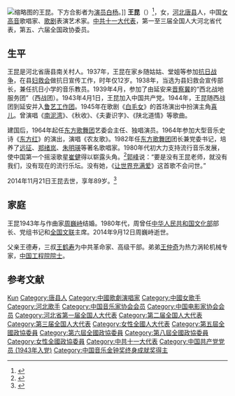 {{Otheruses|other=名为王昆的其他人物|王昆}}
[[File:Wang_Kun,in_Zhongnanhai_of_Beijing,1954_Sept.jpg|缩略图]]的王昆。下方合影者为[[白杨_(演员)|演员白杨]]。]]
'''王昆'''（{{bd|1925年|4月25日|2014年|11月21日|catIdx=Wang}}）<ref>{{Cite web |url=http://culture.people.com.cn/n/2014/1124/c87423-26078958.html |title=第一代“白毛女”王昆与世长辞 |accessdate=2018-09-21 |archive-date=2018-05-16 |archive-url=https://web.archive.org/web/20180516025115/http://culture.people.com.cn/n/2014/1124/c87423-26078958.html |dead-url=no }}</ref>，女，[[河北省|河北]][[唐县|唐县]]人，中国[[女高音|女高音]]歌唱家、[[歌剧|歌剧]]表演艺术家。[[中国共产党第十一次全国代表大会|中共十一大代表]]，第一至三届全国人大河北省代表，第五、六届全国政协委员。

== 生平 ==
王昆是河北省唐县南关村人。1937年，王昆在家乡随姑姑、堂姐等参加[[抗日战争|抗日战争]]，在县[[妇救会|妇救会]]做抗日宣传工作，时年仅12岁。1938年，当选为县妇救会宣传部长，兼任抗日小学的音乐教员。1939年4月，参加了由延安来[[晋察冀|晋察冀]]的“西北战地服务团”（西战团）。1943年4月1日，王昆加入中国共产党。1944年，王昆随西战团到延安并入[[鲁艺|鲁艺工作团]]。1945年在歌剧《[[白毛女|白毛女]]》的首场演出中扮演主角[[喜儿|喜儿]]。曾演唱《[[南泥灣_(歌曲)|南泥湾]]》、《秋收》、《夫妻识字》、《陕北道情》等歌曲。

建国后，1964年起任[[东方歌舞团|东方歌舞团]]艺委会主任、独唱演员。1964年参加大型音乐史诗《[[东方红_(音乐剧)|东方红]]》的演出，演唱《农友歌》。1982年任[[东方歌舞团|东方歌舞团]]团长兼党委书记，培养了[[远征_(歌手)|远征]]、[[郑绪岚|郑绪岚]]、[[朱明瑛|朱明瑛]]等著名歌唱家。1980年代初大力支持流行音乐发展，使中国第一个摇滚歌星[[崔健|崔健]]得以崭露头角。<ref name=sina>{{cite news |title=歌唱家王昆去世 推动流行乐发展发掘崔健 |url=http://ent.sina.com.cn/y/gdyl/2014-11-21/doc-iavxeafr5000288.shtml |publisher=新浪娱乐 |date=2014-11-21 |accessdate=2014-11-21 |archive-date=2016-03-04 |archive-url=https://web.archive.org/web/20160304003322/http://ent.sina.com.cn/y/gdyl/2014-11-21/doc-iavxeafr5000288.shtml |dead-url=no }}</ref>[[郭峰_(演員)|郭峰]]说：“要是没有王昆老师，就没有我们，没有现在的流行乐坛。没有她，《[[让世界充满爱|让世界充满爱]]》这首歌不会问世。”

2014年11月21日王昆去世，享年89岁。<ref name=ifeng>{{cite news |title=著名女高音歌唱家王昆去世 曾演《白毛女》喜儿 |url=http://ent.ifeng.com/a/20141121/40372776_0.shtml |publisher=凤凰网 |date=2014-11-21 |accessdate=2014-11-21 |archive-date=2018-03-20 |archive-url=https://web.archive.org/web/20180320171118/http://ent.ifeng.com/a/20141121/40372776_0.shtml |dead-url=no }}</ref>

== 家庭 ==
王昆1943年与作曲家[[周巍峙|周巍峙]]结婚。1980年代，周曾任[[中华人民共和国文化部|中华人民共和国文化部]]部长、党组书记和[[全国文联|全国文联]]主席。2014年9月12日周巍峙逝世。

父亲王德寿，三叔[[王鹤寿|王鹤寿]]为中共革命家、高级干部。弟弟[[王仲奇|王仲奇]]为热力涡轮机械专家，[[中国工程院院士|中国工程院院士]]。

== 参考文献 ==
{{reflist}}

{{中华艺文奖}}
{{Navboxes 
| title  = 王昆在[[中国音乐家协会|中国音乐家协会]]的职务
| list1  =
{{中国音乐家协会第三届理事会}}
}}
{{Navboxes 
| title  = 王昆在[[中国电影家协会|中国电影家协会]]的职务
| list1  =
{{中国电影工作者协会第三届理事会}}
{{中国电影家协会第四届理事会}}
}}
{{Navboxes 
| title  = 王昆在[[中国文学艺术界联合会|中国文学艺术界联合会]]的职务
| list1  =
{{中国文学艺术界联合会第四届全国委员会}}
{{中国文学艺术界联合会第八届全国委员会}}
{{中国文学艺术界联合会第九届全国委员会}}
}}

{{Authority control}}
{{DEFAULTSORT:Wang王}}
[[Category:王姓|Kun]]
[[Category:唐县人|Category:唐县人]]
[[Category:中國歌劇演唱家|Category:中國歌劇演唱家]]
[[Category:中國女歌手|Category:中國女歌手]]
[[Category:河北歌手|Category:河北歌手]]
[[Category:中国音乐家协会会员|Category:中国音乐家协会会员]]
[[Category:中国电影家协会会员|Category:中国电影家协会会员]]
[[Category:河北省第一届全国人大代表|Category:河北省第一届全国人大代表]]
[[Category:第二届全国人大代表|Category:第二届全国人大代表]]
[[Category:第三届全国人大代表|Category:第三届全国人大代表]]
[[Category:女性全國人大代表|Category:女性全國人大代表]]
[[Category:第五屆全國政協委員|Category:第五屆全國政協委員]]
[[Category:第六屆全國政協委員|Category:第六屆全國政協委員]]
[[Category:第八屆全國政協委員|Category:第八屆全國政協委員]]
[[Category:女性全國政協委員|Category:女性全國政協委員]]
[[Category:中共十一大代表|Category:中共十一大代表]]
[[Category:中国共产党党员_(1943年入党)|Category:中国共产党党员 (1943年入党)]]
[[Category:中国音乐金钟奖终身成就奖得主|Category:中国音乐金钟奖终身成就奖得主]]